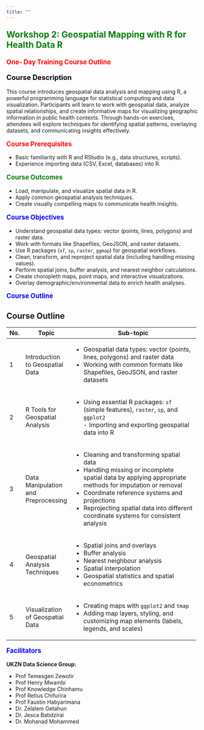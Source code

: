```yaml
---
title: ""
---
```


<p style="color: green; font-size: 1.6em; font-weight: bold;">
Workshop 2: Geospatial Mapping with R for Health Data R</p>

<p style="color: red; font-size: 1.2em; font-weight: bold;">
One- Day Training Course Outline </p>

<p style="color: black; font-size: 1.3em; font-weight: bold;">
Course Description
</p>

This course introduces geospatial data analysis and mapping using R, a powerful programming language for statistical computing and data visualization. Participants will learn to work with geospatial data, analyze spatial relationships, and create informative maps for visualizing geographic information in public health contexts. Through hands-on exercises, attendees will explore techniques for identifying spatial patterns, overlaying datasets, and communicating insights effectively.

<p style="color: red; font-size: 1.2em; font-weight: bold;">
Course Prerequisites
</p>

-   Basic familiarity with R and RStudio (e.g., data structures, scripts).
-   Experience importing data (CSV, Excel, databases) into R.

<p style="color: green; font-size: 1.2em; font-weight: bold;">
Course Outcomes
</p>

-   Load, manipulate, and visualize spatial data in R.
-   Apply common geospatial analysis techniques.
-   Create visually compelling maps to communicate health insights.

<p style="color: blue; font-size: 1.2em; font-weight: bold;">
Course Objectives
</p>

-   Understand geospatial data types: vector (points, lines, polygons) and raster data.
-   Work with formats like Shapefiles, GeoJSON, and raster datasets.
-   Use R packages (`sf`, `sp`, `raster`, `ggmap`) for geospatial workflows.
-   Clean, transform, and reproject spatial data (including handling missing values).
-   Perform spatial joins, buffer analysis, and nearest neighbor calculations.
-   Create choropleth maps, point maps, and interactive visualizations.
-   Overlay demographic/environmental data to enrich health analyses.

<p style="color: blue; font-size: 1.2em; font-weight: bold;">
Course Outline
</p>

## Course Outline

+-----+-------------------------------------+-------------------------------------------------------------------------------------------------------------------------------------------+
| No. | Topic                               | Sub-topic                                                                                                                                 |
+=====+=====================================+===========================================================================================================================================+
| 1   | Introduction to Geospatial Data     | -   Geospatial data types: vector (points, lines, polygons) and raster data                                                               |
|     |                                     | -   Working with common formats like Shapefiles, GeoJSON, and raster datasets                                                             |
+-----+-------------------------------------+-------------------------------------------------------------------------------------------------------------------------------------------+
| 2   | R Tools for Geospatial Analysis     | -   Using essential R packages: `sf` (simple features), `raster`, `sp`, and `ggplot2`<br>- Importing and exporting geospatial data into R |
+-----+-------------------------------------+-------------------------------------------------------------------------------------------------------------------------------------------+
| 3   | Data Manipulation and Preprocessing | -   Cleaning and transforming spatial data                                                                                                |
|     |                                     | -   Handling missing or incomplete spatial data by applying appropriate methods for imputation or removal                                 |
|     |                                     | -   Coordinate reference systems and projections                                                                                          |
|     |                                     | -   Reprojecting spatial data into different coordinate systems for consistent analysis                                                   |
+-----+-------------------------------------+-------------------------------------------------------------------------------------------------------------------------------------------+
| 4   | Geospatial Analysis Techniques      | -   Spatial joins and overlays                                                                                                            |
|     |                                     | -   Buffer analysis                                                                                                                       |
|     |                                     | -   Nearest neighbour analysis                                                                                                            |
|     |                                     | -   Spatial interpolation                                                                                                                 |
|     |                                     | -   Geospatial statistics and spatial econometrics                                                                                        |
+-----+-------------------------------------+-------------------------------------------------------------------------------------------------------------------------------------------+
| 5   | Visualization of Geospatial Data    | -   Creating maps with `ggplot2` and `tmap`                                                                                               |
|     |                                     | -   Adding map layers, styling, and customizing map elements (labels, legends, and scales)                                                |
+-----+-------------------------------------+-------------------------------------------------------------------------------------------------------------------------------------------+


<p style="color: blue; font-size: 1.2em; font-weight: bold;">
Facilitators
</p>

**UKZN Data Science Group:**

-   Prof Temesgen Zewotir
-   Prof Henry Mwambi
-   Prof Knowledge Chinhamu
-   Prof Retius Chifurira
-   Prof Faustin Habyarimana
-   Dr. Zelalem Getahun
-   Dr. Jesca Batidzirai
-   Dr. Mohanad Mohammed

